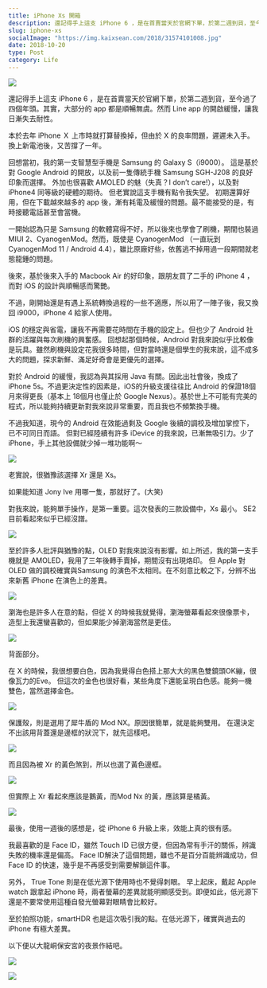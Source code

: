 ```yaml
---
title: iPhone Xs 開箱
description: 還記得手上這支 iPhone 6 ，是在首賣當天於官網下單，於第二週到貨，至今過了四個年頭。其實，大部分的 app 都是順暢無虞。然而 Line app 的開啟緩慢，讓我日漸失去耐性。
slug: iphone-xs
socialImage: "https://img.kaixsean.com/2018/31574101008.jpg"
date: 2018-10-20
type: Post
category: Life
--- 
```

![](https://img.kaixsean.com/2018/31574101008.jpg)

還記得手上這支 iPhone 6 ，是在首賣當天於官網下單，於第二週到貨，至今過了四個年頭。其實，大部分的 app 都是順暢無虞。然而 Line app 的開啟緩慢，讓我日漸失去耐性。 

本於去年 iPhone Ｘ 上市時就打算替換掉，但由於 X 的良率問題，遲遲未入手。 換上新電池後，又苦撐了一年。 

回想當初，我的第一支智慧型手機是 Samsung 的 Galaxy S（i9000）。 這是基於對 Google Android 的開放，以及前一隻傳統手機 Samsung SGH-J208 的良好印象而選擇。 外加也很喜歡 AMOLED 的魅（失真？I don’t care!），以及對 iPhone4 同等級的硬體的期待。
但老實說這支手機有點令我失望。 初期還算好用，但在下載越來越多的 app 後，漸有耗電及緩慢的問題。最不能接受的是，有時接聽電話甚至會當機。

一開始認為只是 Samsung 的軟體寫得不好，所以後來也學會了刷機，期間也裝過 MIUI 2、CyanogenMod。然而，既使是 CyanogenMod （一直玩到 CyanogenMod 11 / Android 4.4），雖比原廠好些，依舊逃不掉用過一段期間就老態龍鍾的問題。

後來，基於後來入手的 Macbook Air 的好印象，跟朋友買了二手的 iPhone 4 ，而對 iOS 的設計與順暢感而驚艷。 

不過，剛開始還是有遇上系統轉換過程的一些不適應，所以用了一陣子後，我又換回 i9000，iPhone 4 給家人使用。

iOS 的穩定與省電，讓我不再需要花時間在手機的設定上。但也少了 Android 社群的活躍與每次刷機的興奮感。 回想起那個時候，Android 對我來說似乎比較像是玩具。雖然刷機與設定花我很多時間，但對當時還是個學生的我來說，這不成多大的問題，探求新鮮、滿足好奇會是更優先的選擇。 

對於 Android 的緩慢，我認為與其採用 Java 有關。因此出社會後，換成了 iPhone 5s。不過更決定性的因素是，iOS的升級支援往往比 Android 的保證18個月來得更長（基本上 18個月也僅止於 Google Nexus）。基於世上不可能有完美的程式，所以能夠持續更新對我來說非常重要，而且我也不頻繁換手機。   

不過我知道，現今的 Android 在效能過剩及 Google 後續的調校及增加掌控下，已不可同日而語。 但對已經陸續有許多 iDevice 的我來說，已漸無吸引力。少了 iPhone，手上其他設備就少掉一堆功能啊～

![](https://img.kaixsean.com/2018/31574192688.jpg)

老實說，很猶豫該選擇 Xr 還是 Xs。

如果能知道 Jony Ive 用哪一隻，那就好了。(大笑) 

對我來說，能夠單手操作，是第一重要。這次發表的三款設備中，Xs 最小。 SE2 目前看起來似乎已經沒譜。 

![](https://img.kaixsean.com/2018/43632392900.jpg)

至於許多人批評與猶豫的點，OLED 對我來說沒有影響。如上所述，我的第一支手機就是 AMOLED，我用了三年後轉手賣掉，期間沒有出現烙印。 但  Apple 對 OLED 做的調校確實與Samsung 的演色不太相同。在不刻意比較之下，分辨不出來新舊 iPhone 在演色上的差異。

![](https://img.kaixsean.com/2018/44534729265.jpg)

瀏海也是許多人在意的點，但從 X 的時候我就覺得，瀏海螢幕看起來很像票卡，造型上我還蠻喜歡的，但如果能少掉瀏海當然是更佳。 

![](https://img.kaixsean.com/2018/45397668372.jpg)

背面部分。

在 X 的時候，我很想要白色，因為我覺得白色搭上那大大的黑色雙鏡頭OK繃，很像瓦力的Eve。 但這次的金色也很好看，某些角度下還能呈現白色感。能夠一機雙色，當然選擇金色。

![](https://img.kaixsean.com/2018/30508961707.jpg)

保護殼，則是選用了犀牛盾的 Mod NX。原因很簡單，就是能夠雙用。 在還決定不出該用背蓋還是邊框的狀況下，就先這樣吧。 

![](https://img.kaixsean.com/2018/30508965497.jpg)

而且因為被 Xr 的黃色煞到，所以也選了黃色邊框。 

![](https://img.kaixsean.com/2018/44725025004_.jpg)

但實際上 Xr 看起來應該是鵝黃，而Mod Nx 的黃，應該算是橘黃。 

![](https://img.kaixsean.com/2018/44725029304.jpg)

最後，使用一週後的感想是，從 iPhone 6 升級上來，效能上真的很有感。

我最喜歡的是 Face ID，雖然 Touch ID 已很方便，但因為常有手汗的關係，辨識失敗的機率還是偏高。 Face ID解決了這個問題，雖也不是百分百能辨識成功，但 Face ID 的快速，幾乎是不再感受到需要解鎖這件事。

另外， True Tone 則是在低光源下使用時也不覺得刺眼。 早上起床，戴起 Apple watch 跟拿起 iPhone 時，兩者螢幕的差異就能明顯感受到。即便如此，低光源下還是不要常使用這種自發光螢幕對眼睛會比較好。

至於拍照功能，smartHDR 也是這次吸引我的點。在低光源下，確實與過去的 iPhone 有極大差異。

以下便以大龍峒保安宮的夜景作結吧。

![](https://img.kaixsean.com/2018/31574397788.jpg)

![](https://img.kaixsean.com/2018/45397835642.jpg)
